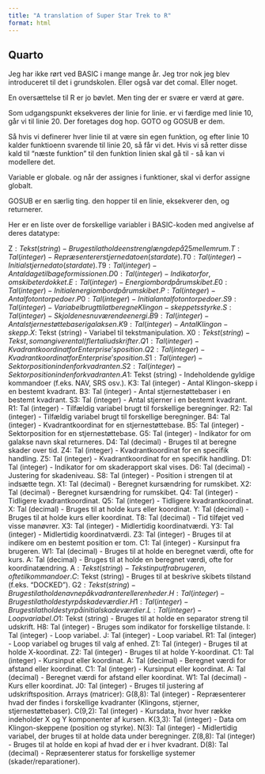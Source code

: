 ```yaml
---
title: "A translation of Super Star Trek to R"
format: html
---
```


## Quarto

Jeg har ikke rørt ved BASIC i mange mange år. Jeg tror nok jeg blev 
introduceret til det i grundskolen. Eller også var det comal. Eller noget.

En oversættelse til R er jo bøvlet. Men ting der er svære er værd at gøre.

Som udgangspunkt eksekveres der linie for linie. er vi færdige med linie
10, går vi til linie 20. Der foretages dog hop. GOTO og GOSUB er dem.

Så hvis vi definerer hver linie til at være sin egen funktion, og efter
linie 10 kalder funktioenn svarende til linie 20, så får vi det.
Hvis vi så retter disse kald til "næste funktion" til den funktion
linien skal gå til - så kan vi modellere det. 

Variable er globale. og når der assignes i funktioner, skal vi derfor 
assigne globalt.

GOSUB er en særlig ting. den hopper til en linie, eksekverer den, og returnerer.

Her er en liste over de forskellige variabler i BASIC-koden med angivelse af deres datatype:

Z$: Tekst (string) - Bruges til at holde en strenglængde på 25 mellemrum.
T: Tal (integer) - Repræsenterer stjernedatoen (stardate).
T0: Tal (integer) - Initial stjernedato (stardate).
T9: Tal (integer) - Antal dage tilbage for missionen.
D0: Tal (integer) - Indikator for, om skibet er dokket.
E: Tal (integer) - Energi ombord på rumskibet.
E0: Tal (integer) - Initial energi ombord på rumskibet.
P: Tal (integer) - Antal fotontorpedoer.
P0: Tal (integer) - Initial antal fotontorpedoer.
S9: Tal (integer) - Variabel brugt til at beregne Klingon-skeppets styrke.
S: Tal (integer) - Skjoldenes nuværende energi.
B9: Tal (integer) - Antal stjernestøttebaser i galaksen.
K9: Tal (integer) - Antal Klingon-skepp.
X$: Tekst (string) - Variabel til tekstmanipulation.
X0$: Tekst (string) - Tekst, som angiver ental/flertal i udskrifter.
Q1: Tal (integer) - Kvadrantkoordinat for Enterprise's position.
Q2: Tal (integer) - Kvadrantkoordinat for Enterprise's position.
S1: Tal (integer) - Sektorposition inden for kvadranten.
S2: Tal (integer) - Sektorposition inden for kvadranten.
A1$: Tekst (string) - Indeholdende gyldige kommandoer (f.eks. NAV, SRS osv.).
K3: Tal (integer) - Antal Klingon-skepp i en bestemt kvadrant.
B3: Tal (integer) - Antal stjernestøttebaser i en bestemt kvadrant.
S3: Tal (integer) - Antal stjerner i en bestemt kvadrant.
R1: Tal (integer) - Tilfældig variabel brugt til forskellige beregninger.
R2: Tal (integer) - Tilfældig variabel brugt til forskellige beregninger.
B4: Tal (integer) - Kvadrantkoordinat for en stjernestøttebase.
B5: Tal (integer) - Sektorposition for en stjernestøttebase.
G5: Tal (integer) - Indikator for om galakse navn skal returneres.
D4: Tal (decimal) - Bruges til at beregne skader over tid.
Z4: Tal (integer) - Kvadrantkoordinat for en specifik handling.
Z5: Tal (integer) - Kvadrantkoordinat for en specifik handling.
D1: Tal (integer) - Indikator for om skaderapport skal vises.
D6: Tal (decimal) - Justering for skadeniveau.
S8: Tal (integer) - Position i strengen til at indsætte tegn.
X1: Tal (decimal) - Beregnet kursændring for rumskibet.
X2: Tal (decimal) - Beregnet kursændring for rumskibet.
Q4: Tal (integer) - Tidligere kvadrantkoordinat.
Q5: Tal (integer) - Tidligere kvadrantkoordinat.
X: Tal (decimal) - Bruges til at holde kurs eller koordinat.
Y: Tal (decimal) - Bruges til at holde kurs eller koordinat.
T8: Tal (decimal) - Tid tilføjet ved visse manøvrer.
X3: Tal (integer) - Midlertidig koordinatværdi.
Y3: Tal (integer) - Midlertidig koordinatværdi.
Z3: Tal (integer) - Bruges til at indikere om en bestemt position er tom.
C1: Tal (integer) - Kursinput fra brugeren.
W1: Tal (decimal) - Bruges til at holde en beregnet værdi, ofte for kurs.
A: Tal (decimal) - Bruges til at holde en beregnet værdi, ofte for koordinatændring.
A$: Tekst (string) - Tekstinput fra brugeren, ofte til kommandoer.
C$: Tekst (string) - Bruges til at beskrive skibets tilstand (f.eks. "DOCKED").
G2$: Tekst (string) - Bruges til at holde navne på kvadranter eller enheder.
H: Tal (integer) - Bruges til at holde styr på skadeværdier.
H1: Tal (integer) - Bruges til at holde styr på initial skadeværdier.
L: Tal (integer) - Loop variabel.
O1$: Tekst (string) - Bruges til at holde en separator streng til udskrift.
H8: Tal (integer) - Bruges som indikator for forskellige tilstande.
I: Tal (integer) - Loop variabel.
J: Tal (integer) - Loop variabel.
R1: Tal (integer) - Loop variabel og bruges til valg af enhed.
Z1: Tal (integer) - Bruges til at holde X-koordinat.
Z2: Tal (integer) - Bruges til at holde Y-koordinat.
C1: Tal (integer) - Kursinput eller koordinat.
A: Tal (decimal) - Beregnet værdi for afstand eller koordinat.
C1: Tal (integer) - Kursinput eller koordinat.
A: Tal (decimal) - Beregnet værdi for afstand eller koordinat.
W1: Tal (decimal) - Kurs eller koordinat.
J0: Tal (integer) - Bruges til justering af udskriftsposition.
Arrays (matricer):
G(8,8): Tal (integer) - Repræsenterer hvad der findes i forskellige kvadranter (Klingons, stjerner, stjernestøttebaser).
C(9,2): Tal (integer) - Kursdata, hvor hver række indeholder X og Y komponenter af kursen.
K(3,3): Tal (integer) - Data om Klingon-skeppene (position og styrke).
N(3): Tal (integer) - Midlertidig variabel, der bruges til at holde data under beregninger.
Z(8,8): Tal (integer) - Bruges til at holde en kopi af hvad der er i hver kvadrant.
D(8): Tal (decimal) - Repræsenterer status for forskellige systemer (skader/reparationer).